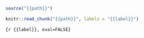 ```{r, echo=TRUE, results=FALSE, warning=FALSE, message=FALSE}
source("{{path}}")
```

```{r, echo=FALSE}
knitr::read_chunk("{{path}}", labels = "{{label}}")
```

```{r {{label}}, eval=FALSE}
```
